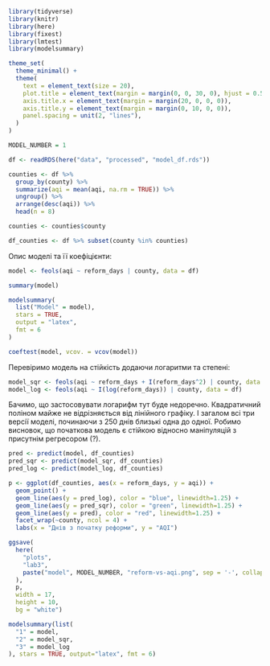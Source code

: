 ```r
library(tidyverse)
library(knitr)
library(here)
library(fixest)
library(lmtest)
library(modelsummary)

theme_set(
  theme_minimal() +
  theme(
    text = element_text(size = 20),
    plot.title = element_text(margin = margin(0, 0, 30, 0), hjust = 0.5),
    axis.title.x = element_text(margin = margin(20, 0, 0, 0)),
    axis.title.y = element_text(margin = margin(0, 10, 0, 0)),
    panel.spacing = unit(2, "lines"),
  )
)

MODEL_NUMBER = 1

df <- readRDS(here("data", "processed", "model_df.rds"))

counties <- df %>%
  group_by(county) %>%
  summarize(aqi = mean(aqi, na.rm = TRUE)) %>%
  ungroup() %>%
  arrange(desc(aqi)) %>%
  head(n = 8)

counties <- counties$county

df_counties <- df %>% subset(county %in% counties)
```

Опис моделі та її коефіцієнти:

```r
model <- feols(aqi ~ reform_days | county, data = df)

summary(model)
```

```r
modelsummary(
  list("Model" = model),
  stars = TRUE,
  output = "latex",
  fmt = 6
)
```

```r
coeftest(model, vcov. = vcov(model))
```

Перевіримо модель на стійкість додаючи логаритми та степені:

```r
model_sqr <- feols(aqi ~ reform_days + I(reform_days^2) | county, data = df)
model_log <- feols(aqi ~ I(log(reform_days)) | county, data = df)
```

Бачимо, що застосовувати логарифм тут буде недоречно. Квадратичний поліном майже не відрізняється від лінійного графіку. І загалом всі три версії моделі, починаючи з 250 днів близькі одна до одної. Робимо висновок, що початкова модель є стійкою відносно маніпуляцій з присутнім регресором (?).

```r
pred <- predict(model, df_counties)
pred_sqr <- predict(model_sqr, df_counties)
pred_log <- predict(model_log, df_counties)

p <- ggplot(df_counties, aes(x = reform_days, y = aqi)) +
  geom_point() +
  geom_line(aes(y = pred_log), color = "blue", linewidth=1.25) +
  geom_line(aes(y = pred_sqr), color = "green", linewidth=1.25) +
  geom_line(aes(y = pred), color = "red", linewidth=1.25) +
  facet_wrap(~county, ncol = 4) +
  labs(x = "Днів з початку реформи", y = "AQI")

ggsave(
  here(
    "plots",
    "lab3",
    paste("model", MODEL_NUMBER, "reform-vs-aqi.png", sep = '-', collapse = '')
  ),
  p,
  width = 17,
  height = 10,
  bg = "white")
```

```r
modelsummary(list(
  "1" = model,
  "2" = model_sqr,
  "3" = model_log
), stars = TRUE, output="latex", fmt = 6)
```
